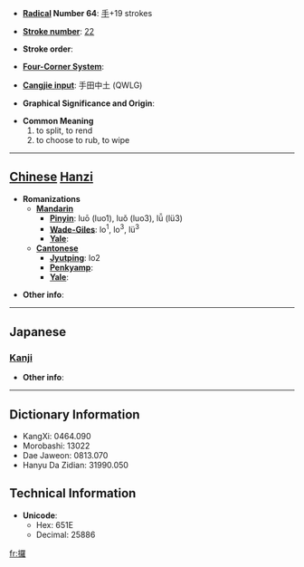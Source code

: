 * '''[[Wiktionary:Chinese radical index| Radical]] Number 64''': [[Wiktionary:Chinese radical index 手|手]]+19 strokes

* '''[[Wiktionary:Chinese total strokes index|Stroke number]]''': [[Wiktionary:Chinese total strokes index 22|22]]

* '''Stroke order''': 

* '''[[Wiktionary:Chinese four corner index|Four-Corner System]]''': 

* '''[[Wiktionary:Chinese Cangjie index|Cangjie input]]''': 手田中土 (QWLG)

* '''Graphical Significance and Origin''': 

* '''Common Meaning'''
*#to split, to rend
*# to choose to rub, to wipe


----

== [[Chinese]] [[Hanzi]] ==

* '''Romanizations'''
** '''[[Mandarin]]'''
*** '''[[Pinyin]]''': luō (luo1), luǒ (luo3), lǚ (lü3)
*** '''[[Wade-Giles]]''': lo<sup>1</sup>, lo<sup>3</sup>, lü<sup>3</sup>
*** '''[[Yale]]''': 
** '''[[Cantonese]]'''
*** '''[[Jyutping]]''': lo2
*** '''[[Penkyamp]]''': 
*** '''[[Yale]]''': 

* '''Other info''': 

----

==Japanese==
===[[Kanji]]===
{{kanji|on readings=[[ら]] (ra)|kun readings=[[えらぶ]] (erabu), [[さく]] (saku)}}

* '''Other info''':  

----

== Dictionary Information ==

* KangXi: 0464.090
* Morobashi: 13022
* Dae Jaweon: 0813.070
* Hanyu Da Zidian: 31990.050

== Technical Information ==

* '''Unicode''':
** Hex: 651E
** Decimal: 25886

[[fr:攞]]